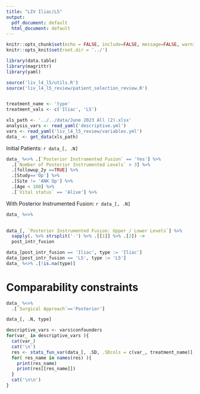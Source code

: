 ```yaml
---
title: "LIV Iliac/L5"
output:
  pdf_document: default
  html_document: default
---
```


```r
knitr::opts_chunk$set(echo = FALSE, include=FALSE, message=FALSE, warning=FALSE, comment="")
knitr::opts_knit$set(root.dir = '../')
```

```r
library(data.table)
library(magrittr)
library(yaml)

source('liv_l4_l5/utils.R')
source('liv_l4_l5_review/patient_selection_review.R')


treatment_name <- 'type'
treatment_vals <- c('Iliac', 'L5')
```

```r
xls_path <- '../../data/June 2023 All (2).xlsx'
analysis_vars <- read_yaml('descriptive.yml')
vars <- read_yaml('liv_l4_l5_review/variables.yml')
data_ <- get_data(xls_path)
```
Initial Patients: `r data_[, .N]`

```r
data_ %<>% .[`Posterior Instrumented Fusion` == 'Yes'] %>% 
  .[`Number of Posterior Instrumented Levels` > 3] %>% 
  .[followup_2y ==TRUE] %>% 
  .[Study=='Op'] %>% 
  .[Site != 'ANK Op'] %>% 
  .[Age < 100] %>% 
  .[`Vital status` == 'Alive'] %>% 
```
With Posterior Instrumented Fusion: `r data_[, .N]`

```r
data_ %<>% 
  
```

```r
data_[, `Posterior Instrumented Fusion: Upper / Lower Levels`] %>% 
  sapply(. %>% strsplit('-') %>% .[[1]] %>% .[2]) ->
  post_intr_fusion

data_[post_intr_fusion == 'Iliac', type := 'Iliac']
data_[post_intr_fusion == 'L5', type := 'L5']
data_ %<>% .[!is.na(type)]
```

# Comparability constraints
```r
data_ %<>% 
  .[`Surgical Approach`=='Posterior']
```

```r
data_[, .N, type]
```


```r
descriptive_vars <- vars$confounders
for(var_ in descriptive_vars ){
  cat(var_)
  cat('\n')
  res <- stats_fun_var(data_[, .SD, .SDcols = c(var_, treatment_name)], var_, treatment_name)
  for( res_name in names(res) ){
    print(res_name)
    print(res[[res_name]])
  }
  cat('\n\n')
}
```
